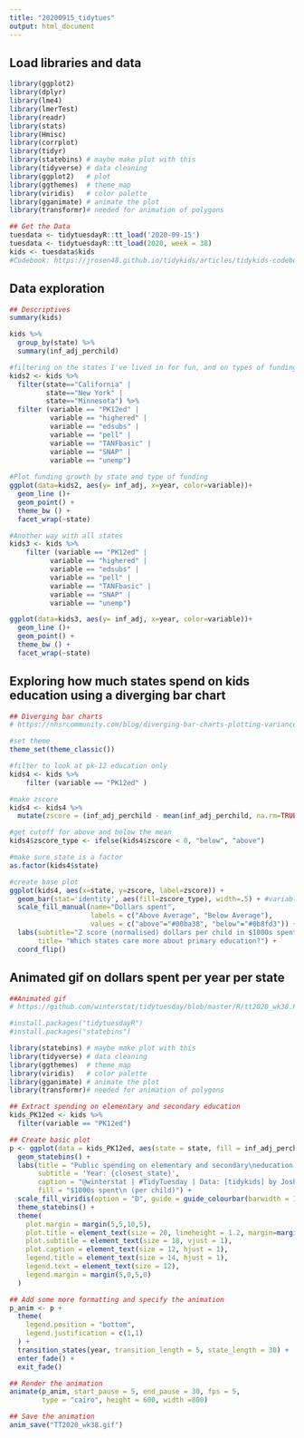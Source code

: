 ```yaml
---
title: "20200915_tidytues"
output: html_document
---
```


## Load libraries and data
```r

library(ggplot2)
library(dplyr)
library(lme4)
library(lmerTest)
library(readr)
library(stats)
library(Hmisc)
library(corrplot)
library(tidyr)
library(statebins) # maybe make plot with this
library(tidyverse) # data cleaning
library(ggplot2)   # plot
library(ggthemes)  # theme_map
library(viridis)   # color palette
library(gganimate) # animate the plot
library(transformr)# needed for animation of polygons

## Get the Data
tuesdata <- tidytuesdayR::tt_load('2020-09-15')
tuesdata <- tidytuesdayR::tt_load(2020, week = 38)
kids <- tuesdata$kids
#Codebook: https://jrosen48.github.io/tidykids/articles/tidykids-codebook.html


```

## Data exploration 
```r
## Descriptives
summary(kids)

kids %>% 
  group_by(state) %>% 
  summary(inf_adj_perchild)

#filtering on the states I've lived in for fun, and on types of funding 
kids2 <- kids %>% 
  filter(state=="California" |
         state=="New York" |
         state=="Minnesota") %>% 
  filter (variable == "PK12ed" |
          variable == "highered" |
          variable == "edsubs" |
          variable == "pell" |
          variable == "TANFbasic" |
          variable == "SNAP" |
          variable == "unemp")
  
#Plot funding growth by state and type of funding
ggplot(data=kids2, aes(y= inf_adj, x=year, color=variable))+
  geom_line ()+ 
  geom_point() + 
  theme_bw () +
  facet_wrap(~state) 

#Another way with all states
kids3 <- kids %>% 
    filter (variable == "PK12ed" |
          variable == "highered" |
          variable == "edsubs" |
          variable == "pell" |
          variable == "TANFbasic" |
          variable == "SNAP" |
          variable == "unemp") 

ggplot(data=kids3, aes(y= inf_adj, x=year, color=variable))+
  geom_line ()+ 
  geom_point() + 
  theme_bw () +
  facet_wrap(~state) 

```

## Exploring how much states spend on kids education using a diverging bar chart
```r
## Diverging bar charts
# https://nhsrcommunity.com/blog/diverging-bar-charts-plotting-variance-with-ggplot2/

#set theme
theme_set(theme_classic())

#filter to look at pk-12 education only
kids4 <- kids %>% 
    filter (variable == "PK12ed" )

#make zscore
kids4 <- kids4 %>% 
  mutate(zscore = (inf_adj_perchild - mean(inf_adj_perchild, na.rm=TRUE))/sd(inf_adj_perchild, na.rm=TRUE))

#get cutoff for above and below the mean
kids4$zscore_type <- ifelse(kids4$zscore < 0, "below", "above")

#make sure state is a factor
as.factor(kids4$state)

#create base plot
ggplot(kids4, aes(x=state, y=zscore, label=zscore)) +
  geom_bar(stat='identity', aes(fill=zscore_type), width=.5) + #variable as type of funding
  scale_fill_manual(name="Dollars spent",
                    labels = c("Above Average", "Below Average"),
                    values = c("above"="#00ba38", "below"="#0b8fd3")) +
  labs(subtitle="Z score (normalised) dollars per child in $1000s spent'",
       title= "Which states care more about primary education?") +
  coord_flip()

```

## Animated gif on dollars spent per year per state
```r
##Animated gif
# https://github.com/winterstat/tidytuesday/blob/master/R/tt2020_wk38.R

#install.packages("tidytuesdayR")
#install.packages("statebins")

library(statebins) # maybe make plot with this
library(tidyverse) # data cleaning
library(ggthemes)  # theme_map
library(viridis)   # color palette
library(gganimate) # animate the plot
library(transformr)# needed for animation of polygons

## Extract spending on elementary and secondary education
kids_PK12ed <- kids %>% 
  filter(variable == "PK12ed")

## Create basic plot
p <- ggplot(data = kids_PK12ed, aes(state = state, fill = inf_adj_perchild, group = year)) +
  geom_statebins() +
  labs(title = "Public spending on elementary and secondary\neducation (adjusted for inflation)",
       subtitle = 'Year: {closest_state}',
       caption = "@winterstat | #TidyTuesday | Data: [tidykids] by Joshua Rosenberg",
       fill = "$1000s spent\n (per child)") +
  scale_fill_viridis(option = "D", guide = guide_colourbar(barwidth = 10)) +
  theme_statebins() +
  theme(
    plot.margin = margin(5,5,10,5),
    plot.title = element_text(size = 20, lineheight = 1.2, margin=margin(5,0,5,0)),
    plot.subtitle = element_text(size = 18, vjust = 1),
    plot.caption = element_text(size = 12, hjust = 1),
    legend.title = element_text(size = 14, hjust = 1),
    legend.text = element_text(size = 12),
    legend.margin = margin(5,0,5,0)
  )

## Add some more formatting and specify the animation
p_anim <- p + 
  theme(
    legend.position = "bottom",
    legend.justification = c(1,1)
  ) +
  transition_states(year, transition_length = 5, state_length = 30) +
  enter_fade() +
  exit_fade()

## Render the animation
animate(p_anim, start_pause = 5, end_pause = 30, fps = 5,
        type = "cairo", height = 600, width =800)

## Save the animation
anim_save("TT2020_wk38.gif")
```


